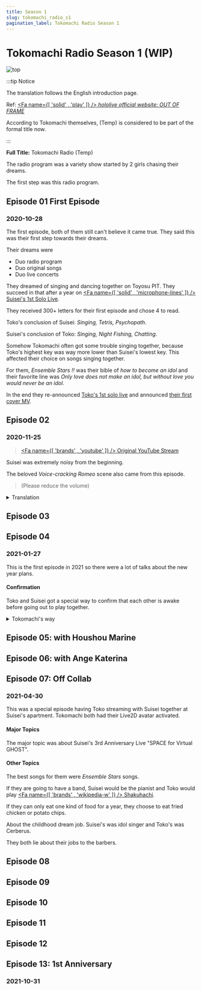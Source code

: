 ```yaml
---
title: Season 1
slug: tokomachi_radio_s1
pagination_label: Tokomachi Radio Season 1
---
```



# Tokomachi Radio Season 1 (WIP)

![top](./assets/top_s1.jpg)

:::tip Notice

The translation follows the English introduction page.

Ref: [<Fa name={[ 'solid' , 'play' ]} /> _hololive official website: OUT OF FRAME_](https://hololive.hololivepro.com/en/music/out-of-frame/)

According to Tokomachi themselves, (Temp) is considered to be part of the formal title now.

:::

**Full Title:** Tokomachi Radio (Temp)

The radio program was a variety show started by 2 girls chasing their dreams.

The first step was this radio program.

## Episode 01 First Episode

### 2020-10-28

The first episode, both of them still can't believe it came true. They said this was their first step towards their dreams.

Their dreams were

- Duo radio program
- Duo original songs
- Duo live concerts

They dreamed of singing and dancing together on Toyosu PIT. They succeed in that after a year on [<Fa name={[ 'solid' , 'microphone-lines' ]} /> Suisei's 1st Solo Live](/topics/suisei_galaxy).

They received 300+ letters for their first episode and chose 4 to read.

Toko's conclusion of Suisei: _Singing, Tetris, Psychopath_.

Suisei's conclusion of Toko: _Singing, Night Fishing, Chatting_.

Somehow Tokomachi often got some trouble singing together, because Toko's highest key was way more lower than Suisei's lowest key. This affected their choice on songs singing together.

For them, _Ensemble Stars !!_ was their bible of _how to become an idol_ and their favorite line was _Only love does not make an idol, but without love you would never be an idol._

In the end they re-announced [Toko's 1st solo live](/topics/toko_who_i_am) and announced [their first cover MV](/timeline/2020#first-tokomachi-cover-mv).

## Episode 02

### 2020-11-25

> [<Fa name={[ 'brands' , 'youtube' ]} /> Original YouTube Stream](https://youtu.be/ZONauvZUkEY)

Suisei was extremely noisy from the beginning.

The beloved _Voice-cracking Romeo_ scene also came from this episode.

> <YTTime Id="ZONauvZUkEY" Time="25:08" Desc="Voice-cracking Romeo" /> (Please reduce the volume)

<details> <summary>Translation</summary>

:comet: : OHHHHHHH JULIET!!!!!!! WHY YOU ARE JULIEEET?????????????

:tropical_drink: : (Laughing)

:comet: : JULIET PLEASE LET ME HEAR YOUR VOICE JULIET!!!

:tropical_drink: : (Laughing) Romeo, I, I cannot breath...

:comet: : WHY!!! HAVE YOU DRUNK THE POISON JULIET???

:tropical_drink: : I...I want...

:comet: : WHY!!! WHY JULIET!!!

:tropical_drink: : Let me speak Romeo...

:comet: : OH YOU CAN STILL TALK JULIET! TELL ME WHAT'S WRONG!

:tropical_drink: : There's only 2 seconds left.

---

Note: Romeo was supposed to stay low as possible every time he tried to meet Juliet secretly.

</details>

## Episode 03

> <YTLink Id="s6OPCzpCep4" />

## Episode 04

### 2021-01-27

> <YTLink Id="Kr1jxq0ms00" />

This is the first episode in 2021 so there were a lot of talks about the new year plans.

#### Confirmation

> <YTTime Id="VH0XOn6ceSA" Time="04:42" Desc="Confirmation" />

Toko and Suisei got a special way to confirm that each other is awake before going out to play together.

<details> <summary>Tokomachi's way</summary>

:tropical_drink: : RISKY VENUS!

:comet: : HEY!

</details>

## Episode 05: with Houshou Marine

> <YTLink Id="" />

## Episode 06: with Ange Katerina

> <YTLink Id="" />

## Episode 07: Off Collab

### 2021-04-30

> <YTLink Id="kR9mSvUyfkY" />

This was a special episode having Toko streaming with Suisei together at Suisei's apartment. Tokomachi both had their Live2D avatar activated.

#### Major Topics

The major topic was about Suisei's 3rd Anniversary Live "SPACE for Virtual GHOST".

<FYI Topic="SPACE for Virtual GHOST" Desc="/topics/suisei_ghost#tokomachi-side" />

#### Other Topics

The best songs for them were _Ensemble Stars_ songs.

If they are going to have a band, Suisei would be the pianist and Toko would play [<Fa name={[ 'brands' , 'wikipedia-w' ]} /> Shakuhachi](https://en.wikipedia.org/wiki/Shakuhachi).

If they can only eat one kind of food for a year, they choose to eat fried chicken or potato chips.

About the childhood dream job. Suisei's was idol singer and Toko's was Cerberus.

They both lie about their jobs to the barbers.

## Episode 08

> <YTLink Id="" />

## Episode 09

> <YTLink Id="" />

## Episode 10

> <YTLink Id="" />

## Episode 11

> <YTLink Id="" />

## Episode 12

> <YTLink Id="" />

## Episode 13: 1st Anniversary

### 2021-10-31

> <YTLink Id="" />